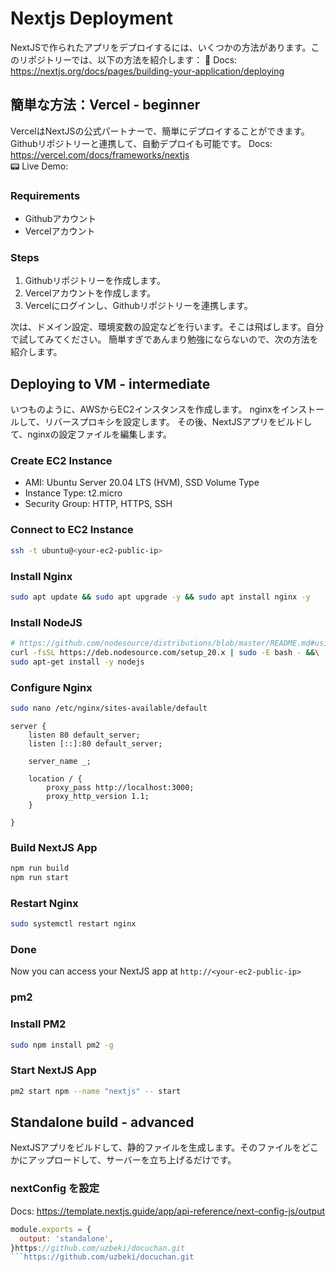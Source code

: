 # Nextjs Deployment
NextJSで作られたアプリをデプロイするには、いくつかの方法があります。このリポジトリーでは、以下の方法を紹介します：
📖 Docs: https://nextjs.org/docs/pages/building-your-application/deploying

## 簡単な方法：Vercel - beginner
VercelはNextJSの公式パートナーで、簡単にデプロイすることができます。Githubリポジトリーと連携して、自動デプロイも可能です。
Docs: https://vercel.com/docs/frameworks/nextjs  
📟 Live Demo: 

### Requirements
- Githubアカウント
- Vercelアカウント

### Steps
1. Githubリポジトリーを作成します。
2. Vercelアカウントを作成します。
3. Vercelにログインし、Githubリポジトリーを連携します。

次は、ドメイン設定、環境変数の設定などを行います。そこは飛ばします。自分で試してみてください。
簡単すぎであんまり勉強にならないので、次の方法を紹介します。

## Deploying to VM - intermediate
いつものように、AWSからEC2インスタンスを作成します。
nginxをインストールして、リバースプロキシを設定します。
その後、NextJSアプリをビルドして、nginxの設定ファイルを編集します。

### Create EC2 Instance
- AMI: Ubuntu Server 20.04 LTS (HVM), SSD Volume Type
- Instance Type: t2.micro
- Security Group: HTTP, HTTPS, SSH

### Connect to EC2 Instance
```bash
ssh -t ubuntu@<your-ec2-public-ip>
```

### Install Nginx
```bash
sudo apt update && sudo apt upgrade -y && sudo apt install nginx -y
```

### Install NodeJS
```bash
# https://github.com/nodesource/distributions/blob/master/README.md#using-ubuntu-1
curl -fsSL https://deb.nodesource.com/setup_20.x | sudo -E bash - &&\
sudo apt-get install -y nodejs
```

### Configure Nginx
```bash
sudo nano /etc/nginx/sites-available/default
```

```nginx
server {
    listen 80 default_server;
    listen [::]:80 default_server;

    server_name _;

    location / {
        proxy_pass http://localhost:3000;
        proxy_http_version 1.1;
    }

}
```


### Build NextJS App
```bash
npm run build
npm run start
```

### Restart Nginx
```bash
sudo systemctl restart nginx
```

### Done
Now you can access your NextJS app at `http://<your-ec2-public-ip>`

### pm2
### Install PM2
```bash
sudo npm install pm2 -g
```
### Start NextJS App
```bash
pm2 start npm --name "nextjs" -- start
```

## Standalone build - advanced
NextJSアプリをビルドして、静的ファイルを生成します。そのファイルをどこかにアップロードして、サーバーを立ち上げるだけです。

### nextConfig を設定
Docs: https://template.nextjs.guide/app/api-reference/next-config-js/output
```js
module.exports = {
  output: 'standalone',
}https://github.com/uzbeki/docuchan.git
```https://github.com/uzbeki/docuchan.git